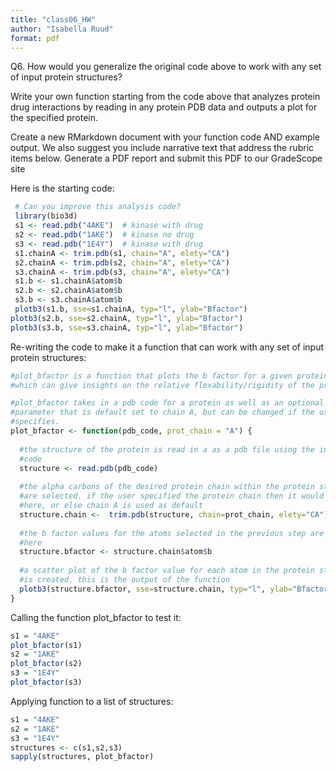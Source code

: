 ```yaml
---
title: "class06_HW"
author: "Isabella Ruud"
format: pdf
---
```


Q6. How would you generalize the original code above to work with any set of 
input protein structures?

 Write your own function starting from the code above that analyzes protein drug 
interactions by reading in any protein PDB data and outputs a plot for the 
specified protein.

 Create a new RMarkdown document with your function code AND example output. We 
also suggest you include narrative text that address the rubric items below. 
Generate a PDF report and submit this PDF to our GradeScope site

Here is the starting code:

```r
 # Can you improve this analysis code?
 library(bio3d)
 s1 <- read.pdb("4AKE")  # kinase with drug
 s2 <- read.pdb("1AKE")  # kinase no drug
 s3 <- read.pdb("1E4Y")  # kinase with drug
 s1.chainA <- trim.pdb(s1, chain="A", elety="CA")
 s2.chainA <- trim.pdb(s2, chain="A", elety="CA")
 s3.chainA <- trim.pdb(s3, chain="A", elety="CA")
 s1.b <- s1.chainA$atom$b
 s2.b <- s2.chainA$atom$b
 s3.b <- s3.chainA$atom$b
 plotb3(s1.b, sse=s1.chainA, typ="l", ylab="Bfactor") 
plotb3(s2.b, sse=s2.chainA, typ="l", ylab="Bfactor") 
plotb3(s3.b, sse=s3.chainA, typ="l", ylab="Bfactor")
```

Re-writing the code to make it a function that can work with any set of input 
protein structures:



```r
#plot_bfactor is a function that plots the b factor for a given protein structure, 
#which can give insights on the relative flexability/rigidity of the protein

#plot_bfactor takes in a pdb code for a protein as well as an optional chain 
#parameter that is default set to chain A, but can be changed if the user 
#specifies. 
plot_bfactor <- function(pdb_code, prot_chain = "A") {
  
  #the structure of the protein is read in a as a pdb file using the input pdb 
  #code
  structure <- read.pdb(pdb_code)
  
  #the alpha carbons of the desired protein chain within the protein structure 
  #are selected. if the user specified the protein chain then it would be used 
  #here, or else chain A is used as default
  structure.chain <-  trim.pdb(structure, chain=prot_chain, elety="CA")
  
  #the b factor values for the atoms selected in the previous step are selected 
  #here
  structure.bfactor <- structure.chain$atom$b
  
  #a scatter plot of the b factor value for each atom in the protein structure 
  #is created. this is the output of the function
  plotb3(structure.bfactor, sse=structure.chain, typ="l", ylab="Bfactor") 
}
```


Calling the function plot_bfactor to test it:

```r
s1 = "4AKE"
plot_bfactor(s1)
s2 = "1AKE"
plot_bfactor(s2)
s3 = "1E4Y"
plot_bfactor(s3)
```

Applying function to a list of structures:

```r
s1 = "4AKE"
s2 = "1AKE"
s3 = "1E4Y"
structures <- c(s1,s2,s3)
sapply(structures, plot_bfactor)
```

